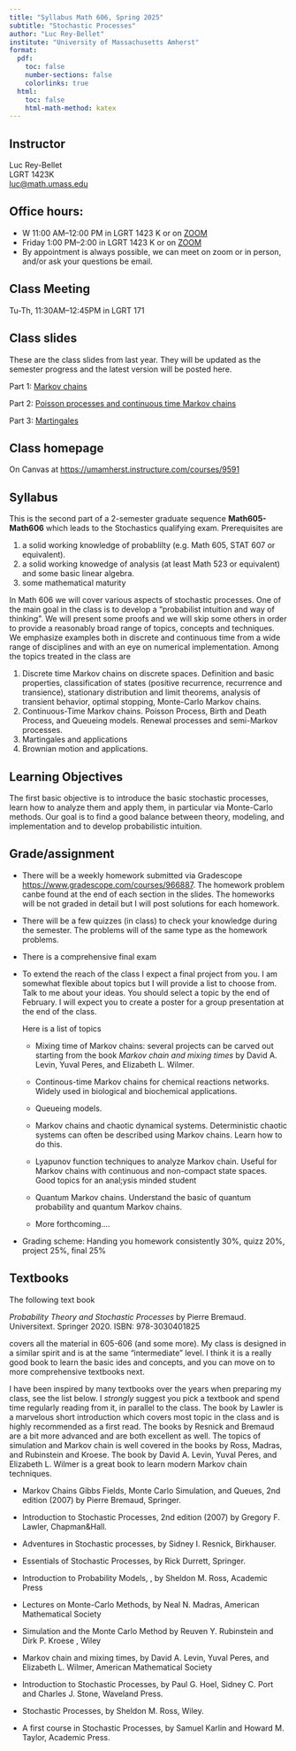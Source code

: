 ```yaml
---
title: "Syllabus Math 606, Spring 2025"
subtitle: "Stochastic Processes"
author: "Luc Rey-Bellet"
institute: "University of Massachusetts Amherst"
format:
  pdf:
    toc: false
    number-sections: false
    colorlinks: true
  html:
    toc: false
    html-math-method: katex
---
```


##  Instructor 

Luc Rey-Bellet  
LGRT 1423K  
<luc@math.umass.edu>  

## Office hours:  

 -  W 11:00 AM--12:00 PM in LGRT 1423 K or on [ZOOM](https://umass-amherst.zoom.us/my/luc.reybellet.office.hours)
 -  Friday 1:00 PM--2:00 in LGRT 1423 K or on [ZOOM](https://umass-amherst.zoom.us/my/luc.reybellet.office.hours)
 -  By appointment is always possible, we can meet on zoom or in person, and/or ask your questions be email.

## Class Meeting

Tu-Th, 11:30AM--12:45PM in LGRT 171

## Class slides

These are the class slides from last year. They will be updated as the semester progress and the latest version will be posted here.

Part 1: [Markov chains](https://luc-umass.github.io/html/Markov.html)

Part 2: [Poisson processes and continuous time Markov chains](https://luc-umass.github.io/html/Poisson.html)

Part 3: [Martingales](https://luc-umass.github.io/html/Martingale.html)

## Class homepage 

On Canvas at <https://umamherst.instructure.com/courses/9591> 

## Syllabus

This is the second part of a 2-semester graduate sequence **Math605-Math606** which leads to the Stochastics qualifying exam. Prerequisites are 

1. a solid working knowledge of probablilty (e.g. Math 605, STAT 607 or equivalent).
2. a solid working knowedge of analysis (at least Math 523 or equivalent) and some basic linear algebra.  
3. some mathematical maturity

In Math 606 we will cover various aspects of stochastic processes.  One of the main goal in the class is to develop a "probabilist intuition and way of thinking". We will present some proofs and we will skip some others in order to provide a reasonably broad range of topics, concepts and techniques. We emphasize examples both in discrete and continuous time from a wide range of disciplines and with an eye on numerical implementation.  Among the topics treated in the class are


1. Discrete time Markov chains on discrete spaces. Definition and basic properties, classification of states (positive recurrence, recurrence and transience), stationary distribution and limit theorems, analysis of transient behavior, optimal stopping, Monte-Carlo Markov chains.
2. Continuous-Time Markov chains. Poisson Process, Birth and Death Process, and Queueing models. Renewal processes and semi-Markov processes.
3. Martingales and applications
4. Brownian motion and applications.


## Learning Objectives  

The first basic objective is to introduce the basic stochastic processes, learn how to analyze them and apply them, in particular via Monte-Carlo methods. Our goal is to find a good balance between theory, modeling, and implementation and to develop probabilistic intuition. 


## Grade/assignment 


+ There will be a weekly homework submitted via Gradescope <https://www.gradescope.com/courses/966887>. The homework problem canbe found at the end of each section 
in the slides.  The homeworks will be not graded in detail but I will post solutions for each homework. 

+ There will be a few quizzes (in class) to check your knowledge during the semester. The problems will of the same type as the homework problems.

+ There is a comprehensive final exam

+ To extend the reach of the class I expect a final project from you. I am somewhat flexible about topics but I will provide a list to choose from. Talk to me about your ideas. You should select a topic by the end of February.  I will expect you to create a poster for a group presentation at the end of the class. 


    Here is a list of topics


    +  Mixing time of Markov chains:  several projects can be carved out starting from the book *Markov chain and mixing times* by David A. Levin, Yuval Peres, and Elizabeth L. Wilmer.  

    + Continous-time Markov chains for chemical reactions networks.  Widely used in biological and biochemical applications.  

    + Queueing models. 

    + Markov chains and chaotic dynamical systems. Deterministic chaotic systems can often be described using Markov chains. Learn how to do this.

    +  Lyapunov function techniques to analyze Markov chain. Useful for Markov chains with continuous and non-compact state spaces.  Good topics for an anal;ysis minded student

    + Quantum Markov chains. Understand the basic of quantum probability and quantum Markov chains.


    + More forthcoming....   







+ Grading scheme:  Handing you homework consistently 30%,  quizz 20%,  project 25%,  final 25%


##  Textbooks

The following text book 

*Probability Theory and Stochastic Processes* by Pierre Bremaud. Universitext. Springer 2020. ISBN: 978-3030401825

covers all the material in 605-606 (and some more). My class is designed in a similar spirit and is at the same "intermediate" level. I think it is a really good book to learn the basic ides and concepts, and you can move on to more  comprehensive textbooks next.


I have been inspired by many textbooks over the years when preparing my class, see the list below.  I *strongly* suggest you pick a textbook and spend time regularly reading from it, in parallel to the class. The book by Lawler is a marvelous short introduction which covers most topic in the class and is highly recommended as a first read. 
The books by Resnick and Bremaud are a bit more advanced and are both  excellent as well.  The topics of simulation and Markov chain is well covered in the books by Ross, Madras, and Rubinstein and Kroese.  The book by David A. Levin, Yuval Peres, and Elizabeth L. Wilmer is a great book to learn modern Markov chain techniques.


* Markov Chains Gibbs Fields, Monte Carlo Simulation, and Queues, 2nd edition (2007) by Pierre Bremaud, Springer.

* Introduction to Stochastic Processes, 2nd edition (2007) by Gregory F. Lawler, Chapman&Hall.

* Adventures in Stochastic processes, by Sidney I. Resnick, Birkhauser.

* Essentials of Stochastic Processes, by Rick Durrett, Springer.

* Introduction to Probability Models, , by Sheldon M. Ross, Academic Press

* Lectures on Monte-Carlo Methods, by Neal N. Madras, American Mathematical Society

* Simulation and the Monte Carlo Method by Reuven Y. Rubinstein and Dirk P. Kroese , Wiley

* Markov chain and mixing times, by David A. Levin, Yuval Peres, and Elizabeth L. Wilmer, American Mathematical Society

* Introduction to Stochastic Processes, by Paul G. Hoel, Sidney C. Port and Charles J. Stone, Waveland Press.

* Stochastic Processes, by Sheldon M. Ross, Wiley.

* A first course in Stochastic Processes, by Samuel Karlin and Howard M. Taylor, Academic Press.








